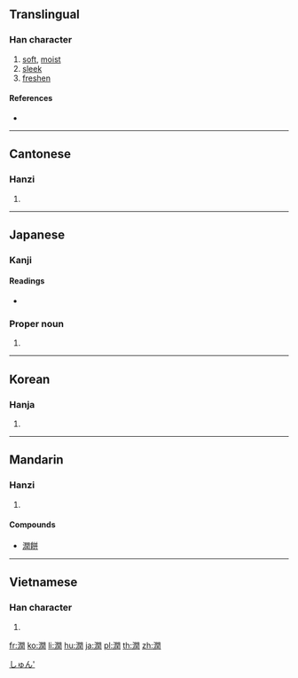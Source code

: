 {{also|润}}
==Translingual==

===Han character===
{{Han char|rn=85|rad=水|as=12|sn=15|four=37120|canj=EANG}}

# [[soft]], [[moist]]
# [[sleek]]
# [[freshen]]

====References====
* {{Han ref|kx=0649.240|dkj=18255|dj=1060.050|hdz=31748.020|uh=6F64|ud=28516|bh=BCED|bd=48365}}

----

==Cantonese==

===Hanzi===
{{yue-hanzi|jyut=|y=yeun6|sim=润}}

# {{defn|lang=yue|sort=水12}}

----

==Japanese==

===Kanji===
{{ja-kanji|grade=c|rs=水12}}

====Readings====
* {{ja-readings|on=[[じゅん]] (jun)|kun=[[うるおう]] (uruou), [[うるむ]] (urumu), [[めぐみ]] (megumi)}}

===Proper noun===
{{ja-pos|k|proper|hira=じゅん|rom=Jun|hidx=しゅん'}}

# {{given name|male|lang=ja}}

[[Category:Japanese male given names|しゅん']]

----

==Korean==

===Hanja===
{{ko-hanja|hangeul=[[륜]]>[[윤]]|eumhun=|rv=ryun>yun|mr=ryun>yun|y=lyun>yun}}

# {{defn|lang=ko|sort=水12}}

----

==Mandarin==

===Hanzi===
{{cmn-hanzi|sim=润|pin=[[rùn]] ([[run4]])|wg=jun<sup>4</sup>}}

# {{defn|lang=cmn|sort=水12}}

====Compounds====
* [[潤餅]]

----

==Vietnamese==

===Han character===
{{vi-hantu|[[nhuận]], [[nhuần]]|rs=水12}}

# {{defn|lang=vi|sort=水12}}

[[fr:潤]]
[[ko:潤]]
[[li:潤]]
[[hu:潤]]
[[ja:潤]]
[[pl:潤]]
[[th:潤]]
[[zh:潤]]